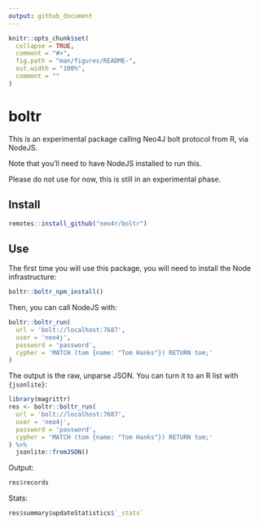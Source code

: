 ```yaml
---
output: github_document
---
```


<!-- README.md is generated from README.Rmd. Please edit that file -->

```r
knitr::opts_chunk$set(
  collapse = TRUE,
  comment = "#>",
  fig.path = "man/figures/README-",
  out.width = "100%", 
  comment = ""
)
```

# boltr

<!-- badges: start -->
<!-- badges: end -->

This is an experimental package calling Neo4J bolt protocol from R, via NodeJS. 

Note that you'll need  to have NodeJS installed to run this. 

Please do not use for now, this is still in an experimental phase.

## Install 

``` r
remotes::install_github("neo4r/boltr")
```

## Use

The first time you will use this package, you will need to install the Node infrastructure: 

```r
boltr::boltr_npm_install()
```

Then, you can call NodeJS with:

```r
boltr::boltr_run(
  url = 'bolt://localhost:7687', 
  user = 'neo4j', 
  password = 'password', 
  cypher = 'MATCH (tom {name: "Tom Hanks"}) RETURN tom;'
)
```

The output is the raw, unparse JSON. 
You can turn it to an R list with `{jsonlite}`:

```r
library(magrittr)
res <- boltr::boltr_run(
  url = 'bolt://localhost:7687', 
  user = 'neo4j', 
  password = 'password', 
  cypher = 'MATCH (tom {name: "Tom Hanks"}) RETURN tom;'
) %>% 
  jsonlite::fromJSON()
```

Output:

```r
res$records
```

Stats:

```r
res$summary$updateStatistics$`_stats`
```

